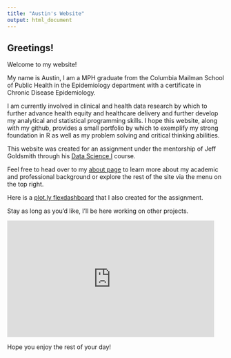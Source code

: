 ---
title: "Austin's Website"
output: html_document
---

## Greetings!

Welcome to my website! 

My name is Austin, I am a MPH graduate from the Columbia Mailman School of Public Health in the Epidemiology department with a certificate in Chronic Disease Epidemiology.

I am currently involved in clinical and health data research by which to further advance health equity and healthcare delivery and further develop my analytical and statistical programming skills. I hope this website, along with my github, provides a small portfolio by which to exemplify my strong foundation in R as well as my problem solving and critical thinking abilities.

This website was created for an assignment under the mentorship of Jeff Goldsmith through his [Data Science I](https://p8105.com/index.html) course.

Feel free to head over to my [about page](about.html) to learn more about my academic and professional background or explore the rest of the site via the menu on the top right.

Here is a [plot.ly flexdashboard](nyc_inspections_flexboard.html) that I also created for the assignment.

Stay as long as you'd like, I'll be here working on other projects.

<iframe src="https://giphy.com/embed/ZDxrPdX4Au7St8r36N" width="480" height="270" frameBorder="0" class="giphy-embed" allowFullScreen></iframe><p><a href="https://giphy.com/gifs/MicrosoftCloud-microsoft-cloud-ms-ZDxrPdX4Au7St8r36N"></a></p>

Hope you enjoy the rest of your day!


